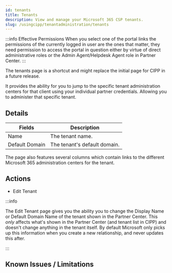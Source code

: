 ```yaml
---
id: tenants
title: Tenants
description: View and manage your Microsoft 365 CSP tenants.
slug: /usingcipp/tenantadministration/tenants
---
```


:::info Effective Permissions
When you select one of the portal links the permissions of the currently logged in user are the ones that matter, they need permission to access the portal in question either by virtue of direct administrative roles or the Admin Agent/Helpdesk Agent role in Partner Center.
:::

The tenants page is a shortcut and might replace the initial page for CIPP in a future release.

It provides the ability for you to jump to the specific tenant administration centers for that client using your individual partner credentials. Allowing you to administer that specific tenant.

## Details

| Fields         | Description                  |
| -------------- | ---------------------------- |
| Name           | The tenant name.             |
| Default Domain | The tenant's default domain. |

The page also features several columns which contain links to the different Microsoft 365 administration centers for the tenant.

## Actions

- Edit Tenant

:::info

The Edit Tenant page gives you the ability you to change the Display Name or Default Domain Name of the tenant shown in the Partner Center.
This _only_ affects what's shown in the Partner Center (and tenant list in CIPP) and doesn't change anything in the tenant itself. By default Microsoft only picks up this information when you create a new relationship, and never updates this after.

:::

## Known Issues / Limitations

<NoKnownIssues />
